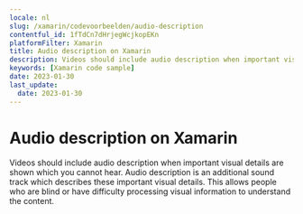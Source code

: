 ```yaml
---
locale: nl
slug: /xamarin/codevoorbeelden/audio-description
contentful_id: 1fTdCn7dHrjegWcjkopEKn
platformFilter: Xamarin
title: Audio description on Xamarin
description: Videos should include audio description when important visual details are shown which you cannot hear.
keywords: [Xamarin code sample]
date: 2023-01-30
last_update:
  date: 2023-01-30
---
```


# Audio description on Xamarin

Videos should include audio description when important visual details are shown which you cannot hear. Audio description is an additional sound track which describes these important visual details. This allows people who are blind or have difficulty processing visual information to understand the content.

<CodeSample id="media-audio-description" locale="nl" platform="xamarin"/>

